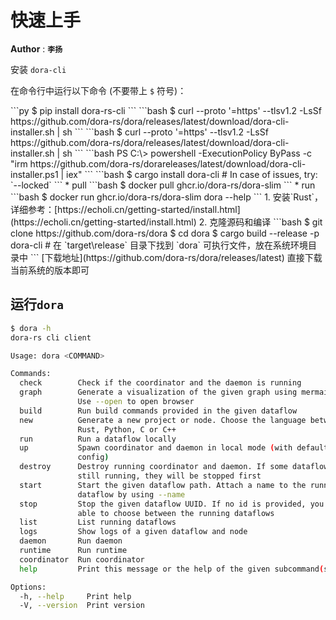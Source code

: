 
# 快速上手

**Author** : **`李扬`**

安装 `dora-cli`

在命令行中运行以下命令 (不要带上 `$` 符号)：

<Tabs>
<Tab label="pip">
```py
$ pip install dora-rs-cli
```
</Tab>
<Tab label="Linux">
```bash
$ curl --proto '=https' --tlsv1.2 -LsSf https://github.com/dora-rs/dora/releases/latest/download/dora-cli-installer.sh | sh
```
</Tab>
<Tab label="macOS">
```bash
$ curl --proto '=https' --tlsv1.2 -LsSf https://github.com/dora-rs/dora/releases/latest/download/dora-cli-installer.sh | sh
```
</Tab>
<Tab label="Windows">
```bash
PS C:\> powershell -ExecutionPolicy ByPass -c "irm https://github.com/dora-rs/dorareleases/latest/download/dora-cli-installer.ps1 | iex"
```
</Tab>
<Tab label="Cargo">
```bash
$ cargo install dora-cli # In case of issues, try: `--locked`
```
</Tab>
<Tab label="Docker">
* pull
```bash
$ docker pull ghcr.io/dora-rs/dora-slim
```
* run
```bash
$ docker run ghcr.io/dora-rs/dora-slim dora --help
```
</Tab>
<Tab label="Source">
1. 安装`Rust`，详细参考：[https://echoli.cn/getting-started/install.html](https://echoli.cn/getting-started/install.html)
2. 克隆源码和编译
```bash
$ git clone https://github.com/dora-rs/dora
$ cd dora
$ cargo build --release -p dora-cli
# 在 `target\release` 目录下找到 `dora` 可执行文件，放在系统环境目录中
```
</Tab>
<Tab label="Download">
[下载地址](https://github.com/dora-rs/dora/releases/latest) 直接下载当前系统的版本即可
</Tab>
</Tabs>

## 运行`dora`

```bash
$ dora -h
dora-rs cli client

Usage: dora <COMMAND>

Commands:
  check        Check if the coordinator and the daemon is running
  graph        Generate a visualization of the given graph using mermaid.js.
               Use --open to open browser
  build        Run build commands provided in the given dataflow
  new          Generate a new project or node. Choose the language between
               Rust, Python, C or C++
  run          Run a dataflow locally
  up           Spawn coordinator and daemon in local mode (with default
               config)
  destroy      Destroy running coordinator and daemon. If some dataflows are
               still running, they will be stopped first
  start        Start the given dataflow path. Attach a name to the running
               dataflow by using --name
  stop         Stop the given dataflow UUID. If no id is provided, you will be
               able to choose between the running dataflows
  list         List running dataflows
  logs         Show logs of a given dataflow and node
  daemon       Run daemon
  runtime      Run runtime
  coordinator  Run coordinator
  help         Print this message or the help of the given subcommand(s)

Options:
  -h, --help     Print help
  -V, --version  Print version
```
